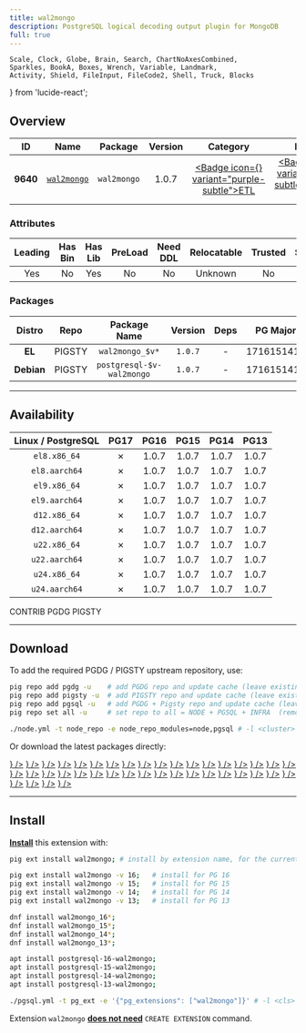 ```yaml
---
title: wal2mongo
description: PostgreSQL logical decoding output plugin for MongoDB
full: true
---
```


    Scale, Clock, Globe, Brain, Search, ChartNoAxesCombined,
    Sparkles, BookA, Boxes, Wrench, Variable, Landmark,
    Activity, Shield, FileInput, FileCode2, Shell, Truck, Blocks
} from 'lucide-react';

## Overview

| <TooltipIconButton tooltip="Extension unique identifier" side="top">ID</TooltipIconButton> | <TooltipIconButton tooltip="Extension name" side="top">Name</TooltipIconButton> | <TooltipIconButton tooltip="Package name for installation" side="top">Package</TooltipIconButton> | <TooltipIconButton tooltip="Latest available extension version" side="top">Version</TooltipIconButton> | <TooltipIconButton tooltip="Extension category" side="top">Category</TooltipIconButton> | <TooltipIconButton tooltip="Open source license" side="top">License</TooltipIconButton> | <TooltipIconButton tooltip="Programming language" side="top">Lang</TooltipIconButton> |
|:--------:|:--------:|:----------:|:--------------:|:---------------------------------------:|:------------------------------------------------------:|:----:|
| **9640** | [`wal2mongo`](https://github.com/HighgoSoftware/wal2mongo) | `wal2mongo` | 1.0.7 | <a href="/ext/etl" className="no-underline"><Badge icon={<Truck />} variant="purple-subtle">ETL</Badge></a> | <a href="/ext/list/license#apache-20" className="no-underline"><Badge icon={<Scale />} variant="green-subtle">Apache-2.0</Badge></a> | <a href="/ext/list/lang#c"><Badge icon={<FileCode2 />} variant="blue-subtle">C</Badge></a> |

### Attributes

| <TooltipIconButton tooltip="The Primary Leading extension in the Package" side="top">Leading</TooltipIconButton> | <TooltipIconButton tooltip="Contains binary utils" side="top">Has Bin</TooltipIconButton> | <TooltipIconButton tooltip="Contains .so shared library files" side="top">Has Lib</TooltipIconButton> | <TooltipIconButton tooltip="Requires preloading via shared_preload_libraries" side="top">PreLoad</TooltipIconButton> | <TooltipIconButton tooltip="Requires CREATE EXTENSION DDL command" side="top">Need DDL</TooltipIconButton> | <TooltipIconButton tooltip="Can be installed in any schema" side="top">Relocatable</TooltipIconButton> | <TooltipIconButton tooltip="Can be created by non-superuser" side="top">Trusted</TooltipIconButton> | <TooltipIconButton tooltip="Schemas used by this extension" side="top">Schemas</TooltipIconButton> |
|:-------:|:-------:|:-------:|:-------:|:--------:|:-----------:|:-------:|:-------:|
| Yes | No | Yes | No | No | Unknown | No | - |

### Packages

| <TooltipIconButton tooltip="Linux distribution family, EL or Debian" side="top">Distro</TooltipIconButton> | <TooltipIconButton tooltip="Package repository" side="top">Repo</TooltipIconButton> | <TooltipIconButton tooltip="The RPM/DEB Package Name Pattern (replace $v with real pg major)" side="top">Package Name</TooltipIconButton> | <TooltipIconButton tooltip="Latest package version" side="top">Version</TooltipIconButton> | <TooltipIconButton tooltip="RPM/DEB Package dependencies" side="top">Deps</TooltipIconButton> | <TooltipIconButton tooltip="Available in these PostgreSQL Major Versions" side="top">PG Major</TooltipIconButton> |
|:----------:|:--------:|:------------------------:|:-----------:|:------------:|:------------------:|
|   **EL**   | <Badge variant="amber-subtle"><span className="font-bold">PIGSTY</span></Badge> | `wal2mongo_$v*` | `1.0.7` | - | <Badge variant="red-subtle">17</Badge><Badge variant="green-subtle">16</Badge><Badge variant="green-subtle">15</Badge><Badge variant="green-subtle">14</Badge><Badge variant="green-subtle">13</Badge> |
| **Debian** | <Badge variant="amber-subtle"><span className="font-bold">PIGSTY</span></Badge> | `postgresql-$v-wal2mongo` | `1.0.7` | - | <Badge variant="red-subtle">17</Badge><Badge variant="green-subtle">16</Badge><Badge variant="green-subtle">15</Badge><Badge variant="green-subtle">14</Badge><Badge variant="green-subtle">13</Badge> |



------

## Availability

| <TooltipIconButton tooltip="Linux Distro Arch / PostgreSQL Major Version" side="top">Linux / PostgreSQL </TooltipIconButton> | <span className="text-red-500">**PG17**</span> | **PG16** | **PG15** | **PG14** | **PG13** |
|:-----:|:-----:|:-----:|:-----:|:-----:|:-----:|
| `el8.x86_64` | <Badge variant="red-subtle">✗</Badge> | <Badge variant="blue-subtle">1.0.7</Badge> | <Badge variant="blue-subtle">1.0.7</Badge> | <Badge variant="blue-subtle">1.0.7</Badge> | <Badge variant="blue-subtle">1.0.7</Badge> |
| `el8.aarch64` | <Badge variant="red-subtle">✗</Badge> | <Badge variant="blue-subtle">1.0.7</Badge> | <Badge variant="blue-subtle">1.0.7</Badge> | <Badge variant="blue-subtle">1.0.7</Badge> | <Badge variant="blue-subtle">1.0.7</Badge> |
| `el9.x86_64` | <Badge variant="red-subtle">✗</Badge> | <Badge variant="blue-subtle">1.0.7</Badge> | <Badge variant="blue-subtle">1.0.7</Badge> | <Badge variant="blue-subtle">1.0.7</Badge> | <Badge variant="blue-subtle">1.0.7</Badge> |
| `el9.aarch64` | <Badge variant="red-subtle">✗</Badge> | <Badge variant="blue-subtle">1.0.7</Badge> | <Badge variant="blue-subtle">1.0.7</Badge> | <Badge variant="blue-subtle">1.0.7</Badge> | <Badge variant="blue-subtle">1.0.7</Badge> |
| `d12.x86_64` | <Badge variant="red-subtle">✗</Badge> | <Badge variant="amber-subtle">1.0.7</Badge> | <Badge variant="amber-subtle">1.0.7</Badge> | <Badge variant="amber-subtle">1.0.7</Badge> | <Badge variant="amber-subtle">1.0.7</Badge> |
| `d12.aarch64` | <Badge variant="red-subtle">✗</Badge> | <Badge variant="amber-subtle">1.0.7</Badge> | <Badge variant="amber-subtle">1.0.7</Badge> | <Badge variant="amber-subtle">1.0.7</Badge> | <Badge variant="amber-subtle">1.0.7</Badge> |
| `u22.x86_64` | <Badge variant="red-subtle">✗</Badge> | <Badge variant="amber-subtle">1.0.7</Badge> | <Badge variant="amber-subtle">1.0.7</Badge> | <Badge variant="amber-subtle">1.0.7</Badge> | <Badge variant="amber-subtle">1.0.7</Badge> |
| `u22.aarch64` | <Badge variant="red-subtle">✗</Badge> | <Badge variant="amber-subtle">1.0.7</Badge> | <Badge variant="amber-subtle">1.0.7</Badge> | <Badge variant="amber-subtle">1.0.7</Badge> | <Badge variant="amber-subtle">1.0.7</Badge> |
| `u24.x86_64` | <Badge variant="red-subtle">✗</Badge> | <Badge variant="amber-subtle">1.0.7</Badge> | <Badge variant="amber-subtle">1.0.7</Badge> | <Badge variant="amber-subtle">1.0.7</Badge> | <Badge variant="amber-subtle">1.0.7</Badge> |
| `u24.aarch64` | <Badge variant="red-subtle">✗</Badge> | <Badge variant="amber-subtle">1.0.7</Badge> | <Badge variant="amber-subtle">1.0.7</Badge> | <Badge variant="amber-subtle">1.0.7</Badge> | <Badge variant="amber-subtle">1.0.7</Badge> |

<Badge variant="green-subtle"><span className="font-black">CONTRIB</span></Badge> <Badge variant="blue-subtle"><span className="font-black">PGDG</span></Badge> <Badge variant="amber-subtle"><span className="font-black">PIGSTY</span></Badge>

------

## Download

To add the required PGDG / PIGSTY upstream repository, use:

```bash tab="pig"
pig repo add pgdg -u    # add PGDG repo and update cache (leave existing repos)
pig repo add pigsty -u  # add PIGSTY repo and update cache (leave existing repos)
pig repo add pgsql -u   # add PGDG + Pigsty repo and update cache (leave existing repos)
pig repo set all -u     # set repo to all = NODE + PGSQL + INFRA  (remove existing repos)
```
```bash tab="pigsty"
./node.yml -t node_repo -e node_repo_modules=node,pgsql # -l <cluster>
```

Or download the latest packages directly:

<Files>
    <Folder name="el8.x86_64">
        <a href="https://download.postgresql.org/pub/repos/yum/16/redhat/rhel-8-x86_64/wal2mongo_16-1.0.7-1PGDG.rhel8.x86_64.rpm"><File name="wal2mongo_16-1.0.7-1PGDG.rhel8.x86_64.rpm" icon={<Package className="text-emerald-500" />} /></a>
        <a href="https://download.postgresql.org/pub/repos/yum/15/redhat/rhel-8-x86_64/wal2mongo_15-1.0.7-1PGDG.rhel8.x86_64.rpm"><File name="wal2mongo_15-1.0.7-1PGDG.rhel8.x86_64.rpm" icon={<Package className="text-emerald-500" />} /></a>
        <a href="https://download.postgresql.org/pub/repos/yum/14/redhat/rhel-8-x86_64/wal2mongo_14-1.0.7-1PGDG.rhel8.x86_64.rpm"><File name="wal2mongo_14-1.0.7-1PGDG.rhel8.x86_64.rpm" icon={<Package className="text-emerald-500" />} /></a>
        <a href="https://download.postgresql.org/pub/repos/yum/13/redhat/rhel-8-x86_64/wal2mongo_13-1.0.7-1PGDG.rhel8.x86_64.rpm"><File name="wal2mongo_13-1.0.7-1PGDG.rhel8.x86_64.rpm" icon={<Package className="text-emerald-500" />} /></a>
    </Folder>
    <Folder name="el8.aarch64">
        <a href="https://download.postgresql.org/pub/repos/yum/16/redhat/rhel-8-aarch64/wal2mongo_16-1.0.7-1PGDG.rhel8.aarch64.rpm"><File name="wal2mongo_16-1.0.7-1PGDG.rhel8.aarch64.rpm" icon={<Package className="text-orange-500" />} /></a>
        <a href="https://download.postgresql.org/pub/repos/yum/15/redhat/rhel-8-aarch64/wal2mongo_15-1.0.7-1PGDG.rhel8.aarch64.rpm"><File name="wal2mongo_15-1.0.7-1PGDG.rhel8.aarch64.rpm" icon={<Package className="text-orange-500" />} /></a>
        <a href="https://download.postgresql.org/pub/repos/yum/14/redhat/rhel-8-aarch64/wal2mongo_14-1.0.7-1PGDG.rhel8.aarch64.rpm"><File name="wal2mongo_14-1.0.7-1PGDG.rhel8.aarch64.rpm" icon={<Package className="text-orange-500" />} /></a>
        <a href="https://download.postgresql.org/pub/repos/yum/13/redhat/rhel-8-aarch64/wal2mongo_13-1.0.7-1PGDG.rhel8.aarch64.rpm"><File name="wal2mongo_13-1.0.7-1PGDG.rhel8.aarch64.rpm" icon={<Package className="text-orange-500" />} /></a>
    </Folder>
    <Folder name="el9.x86_64">
        <a href="https://download.postgresql.org/pub/repos/yum/16/redhat/rhel-9-x86_64/wal2mongo_16-1.0.7-1PGDG.rhel9.x86_64.rpm"><File name="wal2mongo_16-1.0.7-1PGDG.rhel9.x86_64.rpm" icon={<Package className="text-emerald-500" />} /></a>
        <a href="https://download.postgresql.org/pub/repos/yum/15/redhat/rhel-9-x86_64/wal2mongo_15-1.0.7-1PGDG.rhel9.x86_64.rpm"><File name="wal2mongo_15-1.0.7-1PGDG.rhel9.x86_64.rpm" icon={<Package className="text-emerald-500" />} /></a>
        <a href="https://download.postgresql.org/pub/repos/yum/14/redhat/rhel-9-x86_64/wal2mongo_14-1.0.7-1PGDG.rhel9.x86_64.rpm"><File name="wal2mongo_14-1.0.7-1PGDG.rhel9.x86_64.rpm" icon={<Package className="text-emerald-500" />} /></a>
        <a href="https://download.postgresql.org/pub/repos/yum/13/redhat/rhel-9-x86_64/wal2mongo_13-1.0.7-1PGDG.rhel9.x86_64.rpm"><File name="wal2mongo_13-1.0.7-1PGDG.rhel9.x86_64.rpm" icon={<Package className="text-emerald-500" />} /></a>
    </Folder>
    <Folder name="el9.aarch64">
        <a href="https://download.postgresql.org/pub/repos/yum/16/redhat/rhel-9-aarch64/wal2mongo_16-1.0.7-1PGDG.rhel9.aarch64.rpm"><File name="wal2mongo_16-1.0.7-1PGDG.rhel9.aarch64.rpm" icon={<Package className="text-orange-500" />} /></a>
        <a href="https://download.postgresql.org/pub/repos/yum/15/redhat/rhel-9-aarch64/wal2mongo_15-1.0.7-1PGDG.rhel9.aarch64.rpm"><File name="wal2mongo_15-1.0.7-1PGDG.rhel9.aarch64.rpm" icon={<Package className="text-orange-500" />} /></a>
        <a href="https://download.postgresql.org/pub/repos/yum/14/redhat/rhel-9-aarch64/wal2mongo_14-1.0.7-1PGDG.rhel9.aarch64.rpm"><File name="wal2mongo_14-1.0.7-1PGDG.rhel9.aarch64.rpm" icon={<Package className="text-orange-500" />} /></a>
        <a href="https://download.postgresql.org/pub/repos/yum/13/redhat/rhel-9-aarch64/wal2mongo_13-1.0.7-1PGDG.rhel9.aarch64.rpm"><File name="wal2mongo_13-1.0.7-1PGDG.rhel9.aarch64.rpm" icon={<Package className="text-orange-500" />} /></a>
    </Folder>
    <Folder name="d12.x86_64">
        <a href="https://repo.pigsty.io/apt/pgsql/bookworm/pool/main/w/wal2mongo/postgresql-16-wal2mongo_1.0.7-1PIGSTY~bookworm_amd64.deb"><File name="postgresql-16-wal2mongo_1.0.7-1PIGSTY~bookworm_amd64.deb" icon={<Box className="text-emerald-500" />} /></a>
        <a href="https://repo.pigsty.io/apt/pgsql/bookworm/pool/main/w/wal2mongo/postgresql-15-wal2mongo_1.0.7-1PIGSTY~bookworm_amd64.deb"><File name="postgresql-15-wal2mongo_1.0.7-1PIGSTY~bookworm_amd64.deb" icon={<Box className="text-emerald-500" />} /></a>
        <a href="https://repo.pigsty.io/apt/pgsql/bookworm/pool/main/w/wal2mongo/postgresql-14-wal2mongo_1.0.7-1PIGSTY~bookworm_amd64.deb"><File name="postgresql-14-wal2mongo_1.0.7-1PIGSTY~bookworm_amd64.deb" icon={<Box className="text-emerald-500" />} /></a>
        <a href="https://repo.pigsty.io/apt/pgsql/bookworm/pool/main/w/wal2mongo/postgresql-13-wal2mongo_1.0.7-1PIGSTY~bookworm_amd64.deb"><File name="postgresql-13-wal2mongo_1.0.7-1PIGSTY~bookworm_amd64.deb" icon={<Box className="text-emerald-500" />} /></a>
    </Folder>
    <Folder name="d12.aarch64">
        <a href="https://repo.pigsty.io/apt/pgsql/bookworm/pool/main/w/wal2mongo/postgresql-16-wal2mongo_1.0.7-1PIGSTY~bookworm_arm64.deb"><File name="postgresql-16-wal2mongo_1.0.7-1PIGSTY~bookworm_arm64.deb" icon={<Box className="text-orange-500" />} /></a>
        <a href="https://repo.pigsty.io/apt/pgsql/bookworm/pool/main/w/wal2mongo/postgresql-15-wal2mongo_1.0.7-1PIGSTY~bookworm_arm64.deb"><File name="postgresql-15-wal2mongo_1.0.7-1PIGSTY~bookworm_arm64.deb" icon={<Box className="text-orange-500" />} /></a>
        <a href="https://repo.pigsty.io/apt/pgsql/bookworm/pool/main/w/wal2mongo/postgresql-14-wal2mongo_1.0.7-1PIGSTY~bookworm_arm64.deb"><File name="postgresql-14-wal2mongo_1.0.7-1PIGSTY~bookworm_arm64.deb" icon={<Box className="text-orange-500" />} /></a>
        <a href="https://repo.pigsty.io/apt/pgsql/bookworm/pool/main/w/wal2mongo/postgresql-13-wal2mongo_1.0.7-1PIGSTY~bookworm_arm64.deb"><File name="postgresql-13-wal2mongo_1.0.7-1PIGSTY~bookworm_arm64.deb" icon={<Box className="text-orange-500" />} /></a>
    </Folder>
    <Folder name="u22.x86_64">
        <a href="https://repo.pigsty.io/apt/pgsql/jammy/pool/main/w/wal2mongo/postgresql-16-wal2mongo_1.0.7-1PIGSTY~jammy_amd64.deb"><File name="postgresql-16-wal2mongo_1.0.7-1PIGSTY~jammy_amd64.deb" icon={<Box className="text-emerald-500" />} /></a>
        <a href="https://repo.pigsty.io/apt/pgsql/jammy/pool/main/w/wal2mongo/postgresql-15-wal2mongo_1.0.7-1PIGSTY~jammy_amd64.deb"><File name="postgresql-15-wal2mongo_1.0.7-1PIGSTY~jammy_amd64.deb" icon={<Box className="text-emerald-500" />} /></a>
        <a href="https://repo.pigsty.io/apt/pgsql/jammy/pool/main/w/wal2mongo/postgresql-14-wal2mongo_1.0.7-1PIGSTY~jammy_amd64.deb"><File name="postgresql-14-wal2mongo_1.0.7-1PIGSTY~jammy_amd64.deb" icon={<Box className="text-emerald-500" />} /></a>
        <a href="https://repo.pigsty.io/apt/pgsql/jammy/pool/main/w/wal2mongo/postgresql-13-wal2mongo_1.0.7-1PIGSTY~jammy_amd64.deb"><File name="postgresql-13-wal2mongo_1.0.7-1PIGSTY~jammy_amd64.deb" icon={<Box className="text-emerald-500" />} /></a>
    </Folder>
    <Folder name="u22.aarch64">
        <a href="https://repo.pigsty.io/apt/pgsql/jammy/pool/main/w/wal2mongo/postgresql-16-wal2mongo_1.0.7-1PIGSTY~jammy_arm64.deb"><File name="postgresql-16-wal2mongo_1.0.7-1PIGSTY~jammy_arm64.deb" icon={<Box className="text-orange-500" />} /></a>
        <a href="https://repo.pigsty.io/apt/pgsql/jammy/pool/main/w/wal2mongo/postgresql-15-wal2mongo_1.0.7-1PIGSTY~jammy_arm64.deb"><File name="postgresql-15-wal2mongo_1.0.7-1PIGSTY~jammy_arm64.deb" icon={<Box className="text-orange-500" />} /></a>
        <a href="https://repo.pigsty.io/apt/pgsql/jammy/pool/main/w/wal2mongo/postgresql-14-wal2mongo_1.0.7-1PIGSTY~jammy_arm64.deb"><File name="postgresql-14-wal2mongo_1.0.7-1PIGSTY~jammy_arm64.deb" icon={<Box className="text-orange-500" />} /></a>
        <a href="https://repo.pigsty.io/apt/pgsql/jammy/pool/main/w/wal2mongo/postgresql-13-wal2mongo_1.0.7-1PIGSTY~jammy_arm64.deb"><File name="postgresql-13-wal2mongo_1.0.7-1PIGSTY~jammy_arm64.deb" icon={<Box className="text-orange-500" />} /></a>
    </Folder>
    <Folder name="u24.x86_64">
        <a href="https://repo.pigsty.io/apt/pgsql/noble/pool/main/w/wal2mongo/postgresql-16-wal2mongo_1.0.7-1PIGSTY~noble_amd64.deb"><File name="postgresql-16-wal2mongo_1.0.7-1PIGSTY~noble_amd64.deb" icon={<Box className="text-emerald-500" />} /></a>
        <a href="https://repo.pigsty.io/apt/pgsql/noble/pool/main/w/wal2mongo/postgresql-15-wal2mongo_1.0.7-1PIGSTY~noble_amd64.deb"><File name="postgresql-15-wal2mongo_1.0.7-1PIGSTY~noble_amd64.deb" icon={<Box className="text-emerald-500" />} /></a>
        <a href="https://repo.pigsty.io/apt/pgsql/noble/pool/main/w/wal2mongo/postgresql-14-wal2mongo_1.0.7-1PIGSTY~noble_amd64.deb"><File name="postgresql-14-wal2mongo_1.0.7-1PIGSTY~noble_amd64.deb" icon={<Box className="text-emerald-500" />} /></a>
        <a href="https://repo.pigsty.io/apt/pgsql/noble/pool/main/w/wal2mongo/postgresql-13-wal2mongo_1.0.7-1PIGSTY~noble_amd64.deb"><File name="postgresql-13-wal2mongo_1.0.7-1PIGSTY~noble_amd64.deb" icon={<Box className="text-emerald-500" />} /></a>
    </Folder>
    <Folder name="u24.aarch64">
        <a href="https://repo.pigsty.io/apt/pgsql/noble/pool/main/w/wal2mongo/postgresql-16-wal2mongo_1.0.7-1PIGSTY~noble_arm64.deb"><File name="postgresql-16-wal2mongo_1.0.7-1PIGSTY~noble_arm64.deb" icon={<Box className="text-orange-500" />} /></a>
        <a href="https://repo.pigsty.io/apt/pgsql/noble/pool/main/w/wal2mongo/postgresql-15-wal2mongo_1.0.7-1PIGSTY~noble_arm64.deb"><File name="postgresql-15-wal2mongo_1.0.7-1PIGSTY~noble_arm64.deb" icon={<Box className="text-orange-500" />} /></a>
        <a href="https://repo.pigsty.io/apt/pgsql/noble/pool/main/w/wal2mongo/postgresql-14-wal2mongo_1.0.7-1PIGSTY~noble_arm64.deb"><File name="postgresql-14-wal2mongo_1.0.7-1PIGSTY~noble_arm64.deb" icon={<Box className="text-orange-500" />} /></a>
        <a href="https://repo.pigsty.io/apt/pgsql/noble/pool/main/w/wal2mongo/postgresql-13-wal2mongo_1.0.7-1PIGSTY~noble_arm64.deb"><File name="postgresql-13-wal2mongo_1.0.7-1PIGSTY~noble_arm64.deb" icon={<Box className="text-orange-500" />} /></a>
    </Folder>
</Files>

------

## Install

[**Install**](/docs/pgsql/ext/install) this extension with:

```bash tab="pig"
pig ext install wal2mongo; # install by extension name, for the current active PG version

pig ext install wal2mongo -v 16;   # install for PG 16
pig ext install wal2mongo -v 15;   # install for PG 15
pig ext install wal2mongo -v 14;   # install for PG 14
pig ext install wal2mongo -v 13;   # install for PG 13
```
```bash tab="yum" 
dnf install wal2mongo_16*;
dnf install wal2mongo_15*;
dnf install wal2mongo_14*;
dnf install wal2mongo_13*;
```
```bash tab="apt" 
apt install postgresql-16-wal2mongo;
apt install postgresql-15-wal2mongo;
apt install postgresql-14-wal2mongo;
apt install postgresql-13-wal2mongo;
```
```bash tab="ansible"
./pgsql.yml -t pg_ext -e '{"pg_extensions": ["wal2mongo"]}' # -l <cls>
```

Extension `wal2mongo` [**does not need**](/docs/pgsql/ext/create#list-of-extensions-without-ddl) `CREATE EXTENSION` command.


